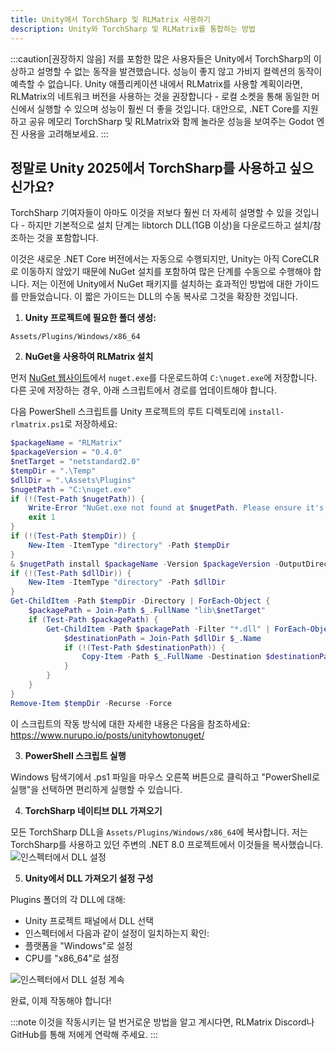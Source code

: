 ```yaml
---
title: Unity에서 TorchSharp 및 RLMatrix 사용하기
description: Unity와 TorchSharp 및 RLMatrix를 통합하는 방법
---
```

:::caution[권장하지 않음]
저를 포함한 많은 사용자들은 Unity에서 TorchSharp의 이상하고 설명할 수 없는 동작을 발견했습니다. 성능이 좋지 않고 가비지 컬렉션의 동작이 예측할 수 없습니다.
Unity 애플리케이션 내에서 RLMatrix를 사용할 계획이라면, RLMatrix의 네트워크 버전을 사용하는 것을 권장합니다 - 로컬 소켓을 통해 동일한 머신에서 실행할 수 있으며 성능이 훨씬 더 좋을 것입니다.
대안으로, .NET Core를 지원하고 공유 메모리 TorchSharp 및 RLMatrix와 함께 놀라운 성능을 보여주는 Godot 엔진 사용을 고려해보세요.
:::


## 정말로 Unity 2025에서 TorchSharp를 사용하고 싶으신가요?

TorchSharp 기여자들이 아마도 이것을 저보다 훨씬 더 자세히 설명할 수 있을 것입니다 - 하지만 기본적으로 설치 단계는 libtorch DLL(1GB 이상)을 다운로드하고 설치/참조하는 것을 포함합니다.

이것은 새로운 .NET Core 버전에서는 자동으로 수행되지만, Unity는 아직 CoreCLR로 이동하지 않았기 때문에 NuGet 설치를 포함하여 많은 단계를 수동으로 수행해야 합니다.
저는 이전에 Unity에서 NuGet 패키지를 설치하는 효과적인 방법에 대한 가이드를 만들었습니다. 이 짧은 가이드는 DLL의 수동 복사로 그것을 확장한 것입니다.


1. **Unity 프로젝트에 필요한 폴더 생성:**
```
Assets/Plugins/Windows/x86_64
```

2. **NuGet을 사용하여 RLMatrix 설치**

먼저 [NuGet 웹사이트](https://www.nuget.org/downloads)에서 `nuget.exe`를 다운로드하여 `C:\nuget.exe`에 저장합니다. 다른 곳에 저장하는 경우, 아래 스크립트에서 경로를 업데이트해야 합니다.

다음 PowerShell 스크립트를 Unity 프로젝트의 루트 디렉토리에 `install-rlmatrix.ps1`로 저장하세요:

```powershell
$packageName = "RLMatrix"
$packageVersion = "0.4.0"
$netTarget = "netstandard2.0"
$tempDir = ".\Temp"
$dllDir = ".\Assets\Plugins"
$nugetPath = "C:\nuget.exe"
if (!(Test-Path $nugetPath)) {
    Write-Error "NuGet.exe not found at $nugetPath. Please ensure it's installed there or update the path."
    exit 1
}
if (!(Test-Path $tempDir)) {
    New-Item -ItemType "directory" -Path $tempDir
}
& $nugetPath install $packageName -Version $packageVersion -OutputDirectory $tempDir
if (!(Test-Path $dllDir)) {
    New-Item -ItemType "directory" -Path $dllDir
}
Get-ChildItem -Path $tempDir -Directory | ForEach-Object {
    $packagePath = Join-Path $_.FullName "lib\$netTarget"
    if (Test-Path $packagePath) {
        Get-ChildItem -Path $packagePath -Filter "*.dll" | ForEach-Object {
            $destinationPath = Join-Path $dllDir $_.Name
            if (!(Test-Path $destinationPath)) {
                Copy-Item -Path $_.FullName -Destination $destinationPath
            }
        }
    }
}
Remove-Item $tempDir -Recurse -Force
```

이 스크립트의 작동 방식에 대한 자세한 내용은 다음을 참조하세요: https://www.nurupo.io/posts/unityhowtonuget/

3. **PowerShell 스크립트 실행**

Windows 탐색기에서 .ps1 파일을 마우스 오른쪽 버튼으로 클릭하고 "PowerShell로 실행"을 선택하면 편리하게 실행할 수 있습니다.

4. **TorchSharp 네이티브 DLL 가져오기**

모든 TorchSharp DLL을 `Assets/Plugins/Windows/x86_64`에 복사합니다. 저는 TorchSharp를 사용하고 있던 주변의 .NET 8.0 프로젝트에서 이것들을 복사했습니다.
![인스펙터에서 DLL 설정](/images/unity-torchsharp/dll-settings1.png)

5. **Unity에서 DLL 가져오기 설정 구성**

Plugins 폴더의 각 DLL에 대해:
- Unity 프로젝트 패널에서 DLL 선택
- 인스펙터에서 다음과 같이 설정이 일치하는지 확인:
- 플랫폼을 "Windows"로 설정
- CPU를 "x86_64"로 설정


![인스펙터에서 DLL 설정 계속](/images/unity-torchsharp/dll-settings2.png)

완료, 이제 작동해야 합니다!

:::note
이것을 작동시키는 덜 번거로운 방법을 알고 계시다면, RLMatrix Discord나 GitHub를 통해 저에게 연락해 주세요.
:::